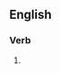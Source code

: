 ==English==

===Verb===
{{head|en|present participle}}

# {{present participle of|decollate|lang=en|nocat=1}}